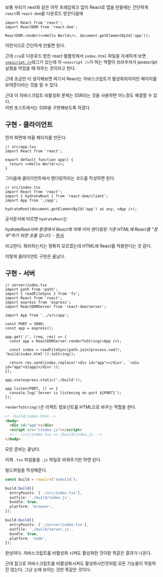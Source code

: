보통 우리가 next와 같은 아무 프레임워크 없이 React로 앱을 만들때는 간단하게 `react`와 `react-dom`을 다운로드 받은다음에

```tsx
import React from 'react';
import ReactDOM from 'react-dom';

ReactDOM.render(<>Hello World</>, document.getElementById('app'));
```

이런식으로 간단하게 만들면 된다.

근데 `cra`로 다운로드 받은 react 탬플릿에서 `index.html` 파일을 자세하게 보면 [`<noscript />`](https://github.com/facebook/create-react-app/blob/d960b9e38c062584ff6cfb1a70e1512509a966e7/packages/cra-template/template/public/index.html#L30)태그가 있는데
이 `<noscript />`가 하는 역할이 브라우저가 javascript 실행을 막았을 때 띄우는 것이라고 한다.

근데 조금만 더 생각해보면 여기서 React는 자바스크립트가 활성화되야지만 페이지를 보여준다라는 것을 알 수 있다.

근데 이 자바스크립트 비활성화 문제는 SSR라는 것을 사용하면 어느정도 해결할 수 있다.  
이번 포스트에서는 SSR을 구현해보도록 하겠다.

## 구현 - 클라이언트

먼저 화면에 띄울 페이지를 만든다.

```tsx
// src/app.tsx
import React from 'react';

export default function app() {
  return <>Hello World!</>;
}
```

그다음에 클라이언트에서 랜더링하라는 코드를 작성하면 된다.

```tsx
// src/index.tsx
import React from 'react';
import { hydrateRoot } from 'react-dom/client';
import App from './app';

hydrateRoot(document.getElementById('app') as any, <App />);
```

공식문서에 따르면 `hydrateRoot`는

_hydrateRoot서버 환경에서 React에 의해 이미 렌더링된 기존 HTML에 React를 "첨부"하기 위한 호출 입니다._ - [문서](https://beta.reactjs.org/reference/react-dom/client/hydrateRoot)

라고한다. 뭐라하는지는 정확히 모르겠는데 HTML에 React를 적용한다는 것 같다.

이렇게 클라이언트 구현은 끝났다.

## 구현 - 서버

```tsx
// server/index.tsx
import path from 'path';
import { readFileSync } from 'fs';
import React from 'react';
import express from 'express';
import ReactDOMServer from 'react-dom/server';

import App from '../src/app';

const PORT = 3000;
const app = express();

app.get('/', (req, res) => {
  const app = ReactDOMServer.renderToString(<App />);

  const index = readFileSync(path.join(process.cwd(), 'build/index.html')).toString();

  return res.send(index.replace('<div id="app"></div>', `<div id="app">${app}</div>`));
});

app.use(express.static('./build'));

app.listen(PORT, () => {
  console.log(`Server is listening on port ${PORT}`);
});
```

`renderToString()`은 리엑트 컴포넌트를 HTML으로 바꾸는 역할을 한다.

```html
<!--build/index.html-->
<body>
  <div id="app"></div>
  <script src="/index.js"></script>
  <!-- /src/index.tsx => /build/index.js -->
</body>
```

모든 준비는 끝났다.

이제 `.tsx` 파일들을 `.js` 파일로 바꿔주기만 하면 된다.

빌드파일을 작성해준다.

```ts
const build = require('esbuild');

build.build({
  entryPoints: ['./src/index.tsx'],
  outfile: './build/index.js',
  bundle: true,
  platform: 'browser',
});

build.build({
  entryPoints: ['./server/index.tsx'],
  outfile: './build/server.js',
  bundle: true,
  platform: 'node',
});
```

완성이다. 자바스크립트를 비활성화 시켜도 활성화한 것이랑 똑같은 결과가 나온다.

근데 참고로 자바스크립트를 비활성화시켜도 활성화시킨것처럼 모든 기능들이 작동하진 않는다. 그냥 눈에 보이는 것만 똑같은 것이다.
